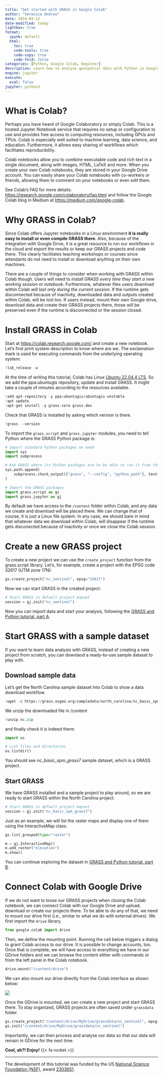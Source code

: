 ```yaml
---
title: "Get started with GRASS in Google Colab"
author: "Veronica Andreo"
date: 2024-04-12
date-modified: today
lightbox: true
format:
  ipynb: default
  html:
    toc: true
    code-tools: true
    code-copy: true
    code-fold: false
categories: [Python, Google Colab, beginner]
description: Learn how to analyze geospatial data with Python in Google Colab.
engine: jupyter
execute: 
  eval: false
jupyter: python3
---
```


# What is Colab?

Perhaps you have heard of Google Colaboratory or simply Colab. This is a hosted
Jupyter Notebook service that requires no setup or configuration to use and
provides free access to computing resources, including GPUs and TPUs.
Colab is especially well suited to machine learning, data science, and education.
Furthermore, it allows easy sharing of workflows which facilitates reproducibility.

Colab notebooks allow you to combine executable code and rich text in a single
document, along with images, HTML, LaTeX and more. When you create your own
Colab notebooks, they are stored in your Google Drive account. You can easily
share your Colab notebooks with co-workers or friends, allowing them to comment
on your notebooks or even edit them.

::: {.callout-note}
See Colab's FAQ for more details: <https://research.google.com/colaboratory/faq.html>
and follow the Google Colab blog in Medium at <https://medium.com/google-colab>.
:::

# Why GRASS in Colab?

Since Colab offers Jupyter notebooks in a Linux environment
**it is really easy to install or even compile GRASS there**.
Also, because of the integration with Google Drive, it is a great resource to
run our workflows in the cloud and export the results or keep our GRASS
projects and code there. This clearly facilitates teaching workshops or courses
since attendants do not need to install or download anything on their own
machines.

There are a couple of things to consider when working with GRASS within
Colab though. Users will need to
*install GRASS every time they start a new working session or notebook*.
Furthermore, whatever files users download within Colab
*will last only during the current session*.
If the runtime gets disconnected because of inactivity, downloaded data and
outputs created within Colab, will be lost too.
If users instead, mount their own Google drive, download data and create their
GRASS projects there, those will be preserved even if the runtime is
disconnected or the session closed.

# Install GRASS in Colab

Start at <https://colab.research.google.com/> and create a new notebook. Let's first print system description to know where are we. The exclamation mark is used for executing commands from the underlying operating system:

```python
!lsb_release -a
```

At the time of writing this tutorial, Colab has Linux
[Ubuntu 22.04.4 LTS](https://medium.com/google-colab/colab-updated-to-ubuntu-22-04-lts-709a91555b3c).
So we add the ppa:ubuntugis repository, update and install GRASS. It might
take a couple of minutes according to the resources available.

```python
!add-apt-repository -y ppa:ubuntugis/ubuntugis-unstable
!apt update
!apt-get install -y grass-core grass-dev
```

Check that GRASS is installed by asking which version is there.

```python
!grass --version
```

To import the `grass.script` and `grass.jupyter` modules, you need to tell
Python where the GRASS Python package is:

```python
# Import standard Python packages we need
import sys
import subprocess

# Ask GRASS where its Python packages are to be able to run it from the notebook
sys.path.append(
    subprocess.check_output(["grass", "--config", "python_path"], text=True).strip()
)
```

```python
# Import the GRASS packages
import grass.script as gs
import grass.jupyter as gj
```

:::{.callout-note}
By default we have access to the `/content` folder within Colab, and any data we
create and download will be placed there. We can change that of course, it is just a Linux
file system. In any case, we should bare in mind that whatever data we download
within Colab, will disappear if the runtime gets disconected because of inactivity
or once we close the Colab session.
:::

# Create a new GRASS project

To create a new project we can use the `create_project` function from the
grass.script library.
Let's, for example, create a project with the EPSG code
 32617 (UTM zone 17N):

```python
gs.create_project("nc_sentinel", epsg="32617")
```

Now we can start GRASS in the created project:

```python
# Start GRASS in default project mapset
session = gj.init("nc_sentinel")
```

Now you can import data and start your analysis, following the
[GRASS and Python tutorial, part A](fast_track_grass_and_python.qmd#a.-use-grass-tools-within-your-python-spatial-workflows).

# Start GRASS with a sample dataset

If you want to learn data analysis with GRASS, instead of creating a new project from scratch,
you can downlaod a ready-to-use sample dataset to play with.

## Download sample data

Let's get the North Carolina sample dataset into Colab to show a data
download workflow.

```python
!wget -c https://grass.osgeo.org/sampledata/north_carolina/nc_basic_spm_grass7.zip -O nc.zip
```

We unzip the downloaded file in /content

```python
!unzip nc.zip
```

and finally check it is indeed there:

```python
import os

# List files and directories
os.listdir()
```

You should see *nc_basic_spm_grass7* sample dataset, which is a GRASS project.

## Start GRASS

We have GRASS installed and a sample project to play around, so we are ready
to start GRASS within the North Carolina project.

```python
# Start GRASS in default project mapset
session = gj.init("nc_basic_spm_grass7")
```

Just as an example, we will list the raster maps and display one of them using
the InteractiveMap class.

```python
gs.list_grouped(type="raster")
```

```python
m = gj.InteractiveMap()
m.add_raster("elevation")
m.show()
```

You can continue exploring the dataset in [GRASS and Python tutorial, part B](fast_track_grass_and_python.qmd#b.-use-python-tools-within-grass-workflows).

# Connect Colab with Google Drive

If we do not want to loose our GRASS projects when closing the Colab notebook,
we can connect Colab with our Google Drive and upload, download or create our
projects there. To be able to do any of that, we need to mount our drive first
(i.e., similar to what we do with external drives).
We first import the `drive` library.

```python
from google.colab import drive 
```

Then, we define the mounting point. Running the cell below triggers a dialog to
grant Colab access to our drive. It is possible to change accounts, too. Once
that is complete, we will have access to everything we have in our GDrive folders
and we can browse the content either with commands or from the left panel in
the Colab notebook.

```python
drive.mount("/content/drive")
```

We can also mount our drive directly from the Colab interface as shown below:

![](images/colab_mount_gdrive.png){.preview-image}

Once the GDrive is mounted, we can create a new project and start GRASS there.
To stay organized, GRASS projects are often saved under `grassdata` folder.

```python
gs.create_project("/content/drive/MyDrive/grassdata/nc_sentinel", epsg="32617")
gs.init("/content/drive/MyDrive/grassdata/nc_sentinel")
```

Importantly, we can then process and analyse our data so that our data
will remain in GDrive for the next time.

**Cool, ah?! Enjoy!** {{< fa rocket >}}

***

:::{.smaller}
The development of this tutorial was funded by the US
[National Science Foundation (NSF)](https://www.nsf.gov/),
award [2303651](https://www.nsf.gov/awardsearch/showAward?AWD_ID=2303651).
:::

